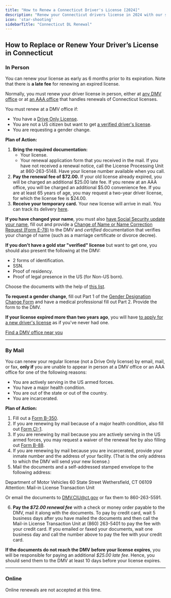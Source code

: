 ```yaml
---
title: "How to Renew a Connecticut Driver's License [2024]"
description: "Renew your Connecticut drivers license in 2024 with our simple, step-by-step guide. Find all the necessary requirements, forms, fees, and online renewal options to ensure a hassle-free experience. Stay legal and avoid fines - start your renewal process now!"
icon: 'star-shooting'
sidebarTitle: "Connecticut DL Renewal"
---
```


## How to Replace or Renew Your Driver’s License in Connecticut

### In Person

You can renew your license as early as 6 months prior to its expiration. Note that there is **a late fee** for renewing an expired license.

Normally, you must renew your driver license in person, either at [any DMV office](https://driving-tests.org/dmv-near-me/connecticut-dmv-office-locations/) or at [an AAA office](http://www.ct.gov/dmv/cwp/view.asp?a=808&q=244578) that handles renewals of Connecticut licenses.

You must renew at a DMV office if:
- You have a [Drive Only License](http://www.ct.gov/dmv/cwp/view.asp?a=805&q=547212).
- You are not a US citizen but want to get [a verified driver's license](http://www.ct.gov/dmv/cwp/view.asp?a=4078&q=477752).
- You are requesting a gender change.

**Plan of Action:**
1. **Bring the required documentation:**
   - Your license.
   - Your renewal application form that you received in the mail. If you have not received a renewal notice, call the License Processing Unit at 860-263-5148. Have your license number available when you call.
2. **Pay the renewal fee of $72.00.** If your old license already expired, you will be charged an additional $25.00 late fee. If you renew at an AAA office, you will be charged an additional $5.00 convenience fee. If you are at least 65 years of age, you may request a two-year driver license, for which the license fee is $24.00.
3. **Receive your temporary card.** Your new license will arrive in mail. You can track its delivery [here](https://dmvcardtrack.ct.gov/credentialtrackingweb/).

**If you have changed your name**, you must also [have Social Security update your name](https://faq.ssa.gov/link/portal/34011/34019/Article/3749/How-do-I-change-or-correct-my-name-on-my-Social-Security-number-card), fill out and provide a [Change of Name or Name Correction Request (Form E-78)](http://www.ct.gov/dmv/LIB/dmv/20/29/E-78.pdf) to the DMV and *certified* documentation that verifies your change of name (such as a marriage certificate or divorce decree).

**If you don't have a gold star "verified" license** but want to get one, you should also present the following at the DMV:
- 2 forms of identification.
- SSN.
- Proof of residency.
- Proof of legal presence in the US (for Non-US born).

Choose the documents with the help of [this list](http://www.ct.gov/dmv/cwp/view.asp?a=805&q=244772).

**To request a gender change**, fill out Part 1 of the [Gender Designation Change Form](http://www.ct.gov/dmv/lib/dmv/20/29/b-372.pdf) and have a medical professional fill out Part 2. Provide the form to the DMV.

**If your license expired more than two years ago**, you will have [to apply for a new driver's license](#level-5) as if you've never had one.

[Find a DMV office near you](https://driving-tests.org/dmv-near-me/)

---

### By Mail

You can renew your regular license (not a Drive Only license) by email, mail, or fax, **only if** you are unable to appear in person at a DMV office or an AAA office for one of the following reasons:
- You are actively serving in the US armed forces.
- You have a major health condition.
- You are out of the state or out of the country.
- You are incarcerated.

**Plan of Action:**
1. Fill out a [Form B-350](http://www.ct.gov/dmv/lib/dmv/b-350.pdf).
2. If you are renewing by mail because of a major health condition, also fill out [Form CI-1](http://www.ct.gov/dmv/lib/dmv/20/29/ci-1.pdf).
3. If you are renewing by mail because you are actively serving in the US armed forces, you may request a waiver of the renewal fee by also filling out [Form B-88](http://www.ct.gov/dmv/cwp/view.asp?a=818&q=245034).
4. If you are renewing by mail because you are incarcerated, provide your inmate number and the address of your facility. (That is the only address to which the DMV will send your new license.)
5. Mail the documents and a self-addressed stamped envelope to the following address:

Department of Motor Vehicles 60 State Street Wethersfield, CT 06109 Attention: Mail-in License Transaction Unit

Or email the documents to DMV.CIU@ct.gov or fax them to 860-263-5591.

6. **Pay the _$72.00 renewal fee_** with a check or money order payable to the DMV, mail it along with the documents. To pay by credit card, wait 5 business days after you have mailed the documents and then call the Mail-in License Transaction Unit at (860) 263-5401 to pay the fee with your credit card. If you emailed or faxed your documents, wait one business day and call the number above to pay the fee with your credit card.

**If the documents do not reach the DMV before your license expires**, you will be responsible for paying an additional _$25.00 late fee_. Hence, you should send them to the DMV at least 10 days before your license expires.

---

### Online

Online renewals are not accepted at this time.